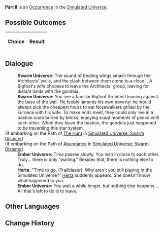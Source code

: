 {{Simulated Universe Event Infobox
|title         = Part II
|image         = 6.png
|type          =
|domains_su    = 
|domains_ext   = 
|domains_swarm = 
|domains_gng   = 
|requirements  =
|prev          = 
|next          = 
|indexRewards  =
|characters    = Herta
}}
'''Part II''' is an [[Simulated Universe/Occurrence|Occurrence]] in the [[Simulated Universe]].

==Possible Outcomes==
{| class="article-table"
!Choice
!Result

|}

<!--
==Gameplay Notes==

-->
==Dialogue==
{{Dialogue Start}}
:'''Swarm Universe:''' The sound of beating wings smash through the Architects' walls, and the clash between them come to a close... A Bigfoot's wife chooses to leave the Architects' group, leaving for distant lands with the gondola.
:'''Swarm Universe:''' You see a familiar Bigfoot Architect leaning against the base of the wall. He feebly laments his own poverty: he would always pick the cheapest hours to eat Nosewalkers grilled by the Furnace with his wife. To make ends meet, they could only live in a bastion room buried by bricks, enjoying scant moments of peace with each other. When they leave the bastion, the gondola just happened to be traversing this star system.
;(If embarking on the Path of [[Simulated Universe/Paths#The Hunt|The Hunt]] in [[Simulated Universe: Swarm Disaster]])
:{{SU Special Dialogue|The Hunt|We meet again!|You are pretty familiar with him.}}
;(If embarking on the Path of [[Simulated Universe/Paths#Abundance|Abundance]] in [[Simulated Universe: Swarm Disaster]])
:{{SU Special Dialogue|Abundance|Wait with him.|You may need to wait a long while.}}
:'''Ember Universe:''' Time passes slowly. You lean in close to each other. Truly... there is only "waiting." Besides that, there is nothing else to do.
:'''Herta:''' "Time to go, (Trailblazer). Why aren't you still playing in the Simulated Universe?" [[Herta]] suddenly appears. She doesn't know what happened to you.
:'''Ember Universe:''' You wait a while longer, but nothing else happens... All that's left to do is to leave.
{{Dialogue End}}

==Other Languages==
{{Other Languages
|en   = Part II
|zhs  = 其二
|zht  = 其二
|ja   = その2
|ko   = II
|es   = Parte II
|fr   = Partie II
|ru   = II
|th   = ตอน 2
|vi   = Phần 2
|de   = Teil 2
|id   = Bagian II
|pt   = Parte II
}}

==Change History==
{{Change History|1.0}}
